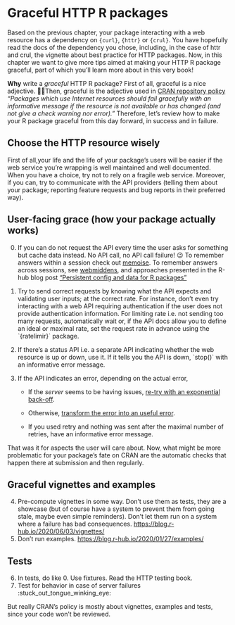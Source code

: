 # Graceful HTTP R packages

Based on the previous chapter, your package interacting with a web resource has a dependency on `{curl}`, `{httr}` or `{crul}`. You have hopefully read the docs of the dependency you chose, including, in the case of httr and crul, the vignette about best practice for HTTP packages. Now, in this chapter we want to give more tips aimed at making your HTTP R package graceful, part of which you'll learn more about in this very book!

**Why** write a *graceful* HTTP R package? First of all, graceful is a nice adjective. 💃🕺Then, graceful is the adjective used in [CRAN repository policy](https://cran.r-project.org/web/packages/policies.html) *"Packages which use Internet resources should fail gracefully with an informative message if the resource is not available or has changed (and not give a check warning nor error)."* Therefore, let's review how to make your R package graceful from this day forward, in success and in failure.

## Choose the HTTP resource wisely

First of all,your life and the life of your package's users will be easier if the web service you're wrapping is well maintained and well documented. When you have a choice, try not to rely on a fragile web service. Moreover, if you can, try to communicate with the API providers (telling them about your package; reporting feature requests and bug reports in their preferred way).

## User-facing grace (how your package actually works)

0.  If you can do not request the API every time the user asks for something but cache data instead. No API call, no API call failure! 😉 To remember answers within a session check out [memoise](<https://github.com/r-lib/memoise>). To remember answers across sessions, see [webmiddens](https://docs.ropensci.org/webmiddens/), and approaches presented in the R-hub blog post ["Persistent config and data for R packages"](<https://blog.r-hub.io/2020/03/12/user-preferences/>)

1.  Try to send correct requests by knowing what the API expects and validating user inputs; at the correct rate. For instance, don't even try interacting with a web API requiring authentication if the user does not provide authentication information. For limiting rate i.e. not sending too many requests, automatically wait or, if the API docs allow you to define an ideal or maximal rate, set the request rate in advance using the \`{ratelimir}\` package.

2.  If there's a status API i.e. a separate API indicating whether the web resource is up or down, use it. If it tells you the API is down, \`stop()\` with an informative error message.

3.  If the API indicates an error, depending on the actual error,

    -   If the *server* seems to be having issues, [re-try with an exponential back-off](<https://blog.r-hub.io/2020/04/07/retry-wheel/>).

    -    Otherwise, [transform the error into an useful error](https://httr.r-lib.org/articles/api-packages.html#turn-api-errors-into-r-errors-1).

    -   If you used retry and nothing was sent after the maximal number of retries, have an informative error message.

That was it for aspects the user will care about. Now, what might be more problematic for your package's fate on CRAN are the automatic checks that happen there at submission and then regularly.

## Graceful vignettes and examples

4.  Pre-compute vignettes in some way. Don't use them as tests, they are a showcase (but of course have a system to prevent them from going stale, maybe even simple reminders). Don't let them run on a system where a failure has bad consequences. <https://blog.r-hub.io/2020/06/03/vignettes/>
5.  Don't run examples. <https://blog.r-hub.io/2020/01/27/examples/>

## Tests

6.  In tests, do like 0. Use fixtures. Read the HTTP testing book.
7.  Test for behavior in case of server failures :stuck\_out\_tongue\_winking\_eye:

But really CRAN's policy is mostly about vignettes, examples and tests, since your code won't be reviewed.
